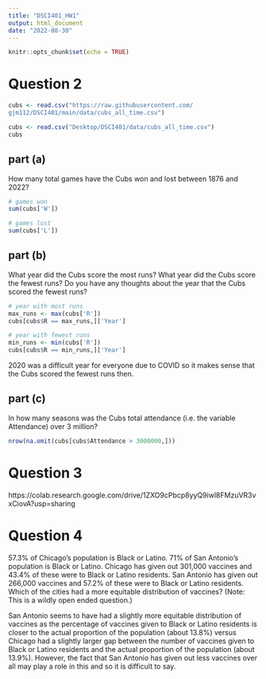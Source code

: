 ```yaml
---
title: "DSCI401_HW1"
output: html_document
date: "2022-08-30"
---
```


```r
knitr::opts_chunk$set(echo = TRUE)
```


# Question 2

```r
cubs <- read.csv("https://raw.githubusercontent.com/
gjm112/DSCI401/main/data/cubs_all_time.csv")
```

```r
cubs <- read.csv("Desktop/DSCI401/data/cubs_all_time.csv")
cubs
```


## part (a)

How many total games have the Cubs won and lost between 1876
and 2022?

```r
# games won
sum(cubs['W'])

# games lost
sum(cubs['L'])
```


## part (b)

What year did the Cubs score the most runs? What year did the Cubs score the fewest runs? Do you have any thoughts about the year that the Cubs scored the fewest runs?

```r
# year with most runs
max_runs <- max(cubs['R'])
cubs[cubs$R == max_runs,]['Year']

# year with fewest runs
min_runs <- min(cubs['R'])
cubs[cubs$R == min_runs,]['Year']
```

2020 was a difficult year for everyone due to COVID so it makes sense that the Cubs scored the fewest runs then. 


## part (c)

In how many seasons was the Cubs total attendance (i.e. the variable
Attendance) over 3 million?

```r
nrow(na.omit(cubs[cubs$Attendance > 3000000,]))
```


# Question 3

https://colab.research.google.com/drive/1ZXO9cPbcp8yyQ9iwl8FMzuVR3vxCiovA?usp=sharing


# Question 4

57.3% of Chicago’s population is Black or Latino. 71% of San
Antonio’s population is Black or Latino. Chicago has given out 301,000 vaccines and 43.4% of these were to Black or Latino residents. San Antonio has given out 266,000 vaccines and 57.2% of these were to Black or Latino residents. Which of the cities had a more equitable distribution of vaccines? (Note: This is a wildly open ended question.)

San Antonio seems to have had a slightly more equitable distribution of vaccines as the percentage of vaccines given to Black or Latino residents is closer to the actual proportion of the population (about 13.8%) versus Chicago had a slightly larger gap between the number of vaccines given to Black or Latino residents and the actual proportion of the population (about 13.9%). However, the fact that San Antonio has given out less vaccines over all may play a role in this and so it is difficult to say.


